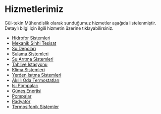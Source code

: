 # Hizmetlerimiz

Gül-tekin Mühendislik olarak sunduğumuz hizmetler aşağıda listelenmiştir. Detaylı bilgi için ilgili hizmetin üzerine tıklayabilirsiniz.

- [Hidrofor Sistemleri](/hizmetlerimiz/hidrofor-sistemleri)
- [Mekanik Sıhhi Tesisat](/hizmetlerimiz/mekanik-sihhi-tesisat)
- [Su Depoları](/hizmetlerimiz/su-depolari)
- [Sulama Sistemleri](/hizmetlerimiz/sulama-sistemleri)
- [Su Arıtma Sistemleri](/hizmetlerimiz/su-aritma-sistemleri)
- [Tahliye İstasyonu](/hizmetlerimiz/tahliye-istasyonu)
- [Klima Sistemleri](/hizmetlerimiz/klima-sistemleri)
- [Yerden Isıtma Sistemleri](/hizmetlerimiz/yerden-isitma-sistemleri)
- [Akıllı Oda Termostatları](/hizmetlerimiz/akilli-oda-termostatlari)
- [Isı Pompaları](/hizmetlerimiz/isi-pompalari)
- [Güneş Enerjisi](/hizmetlerimiz/gunes-enerjisi)
- [Pompalar](/hizmetlerimiz/pompalar)
- [Radyatör](/hizmetlerimiz/radyator)
- [Termosifonik Sistemler](/hizmetlerimiz/termosifonik-sistemler)